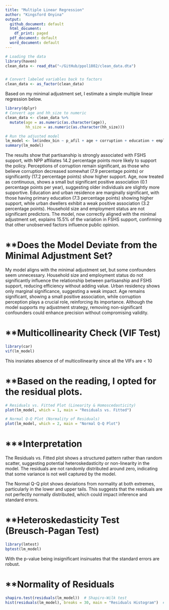 ```yaml
---
title: "Multiple Linear Regression"
author: "Kingsford Onyina"
output:
  github_document: default
  html_document:
    df_print: paged
  pdf_document: default
  word_document: default
---
```



```r
# Loading the data
library(haven)
clean_data <- read_dta("~/GitHub/ppol1802/clean_data.dta")


# Convert labeled variables back to factors
clean_data <- as_factor(clean_data)

```


Based on my minimal adjustment set, I estimate a simple multiple linear regression below.

```r
library(dplyr)
# Convert age and hh_size to numeric
clean_data <- clean_data %>%
  mutate(age = as.numeric(as.character(age)),
         hh_size = as.numeric(as.character(hh_size)))

# Run the adjusted model
lm_model <- lm(index_bin ~ p_afil + age + corruption + education + employment + hh_size + urban, data = clean_data)
summary(lm_model)

```

The results show that partisanship is strongly associated with FSHS support, with NPP affiliates 14.2 percentage points more likely to support the policy. Perceptions of corruption remain significant, as those who believe corruption decreased somewhat (7.9 percentage points) or significantly (17.2 percentage points) show higher support. Age, now treated as continuous, shows a small but significant positive association (0.1 percentage points per year), suggesting older individuals are slightly more supportive. Education and urban residence are marginally significant, with those having primary education (7.3 percentage points) showing higher support, while urban dwellers exhibit a weak positive association (3.2 percentage points). Household size and employment status are not significant predictors. The model, now correctly aligned with the minimal adjustment set, explains 15.5% of the variation in FSHS support, confirming that other unobserved factors influence public opinion.



# **Does the Model Deviate from the Minimal Adjustment Set?

My model aligns with the minimal adjustment set, but some confounders seem unnecessary. Household size and employment status do not significantly influence the relationship between partisanship and FSHS support, reducing efficiency without adding value. Urban residency shows only marginal significance, suggesting a weak impact. Age remains significant, showing a small positive association, while corruption perception plays a crucial role, reinforcing its importance. Although the model supports my adjustment strategy, removing non-significant confounders could enhance precision without compromising validity.


# **Multicollinearity Check (VIF Test)

```r
library(car)
vif(lm_model)
```

This insniates absence of of multicollinearity since all the VIFs are < 10



# **Based on the reading, I opted for the residual plots.

```r
# Residuals vs. Fitted Plot (Linearity & Homoscedasticity)
plot(lm_model, which = 1, main = "Residuals vs. Fitted")

# Normal Q-Q Plot (Normality of Residuals)
plot(lm_model, which = 2, main = "Normal Q-Q Plot")

```

# ***Interpretation
The Residuals vs. Fitted plot shows a structured pattern rather than random scatter, suggesting potential heteroskedasticity or non-linearity in the model. The residuals are not randomly distributed around zero, indicating that some variance is not well captured by the model.

The Normal Q-Q plot shows deviations from normality at both extremes, particularly in the lower and upper tails. This suggests that the residuals are not perfectly normally distributed, which could impact inference and standard errors.


# **Heteroskedasticity Test (Breusch-Pagan Test)

```r
library(lmtest)
bptest(lm_model)
```

With the p-value being insignificant insinuates that the standard errors are robust.


# **Normality of Residuals

```r
shapiro.test(residuals(lm_model))  # Shapiro-Wilk test
hist(residuals(lm_model), breaks = 30, main = "Residuals Histogram")  # Histogram
```

















